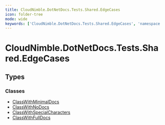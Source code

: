```yaml
---
title: CloudNimble.DotNetDocs.Tests.Shared.EdgeCases
icon: folder-tree
mode: wide
keywords: ['CloudNimble.DotNetDocs.Tests.Shared.EdgeCases', 'namespace', 'ClassWithMinimalDocs', 'ClassWithNoDocs', 'ClassWithSpecialCharacters', 'ClassWithFullDocs']
---
```


# CloudNimble.DotNetDocs.Tests.Shared.EdgeCases

## Types

### Classes

- [ClassWithMinimalDocs](CloudNimble-DotNetDocs-Tests-Shared-EdgeCases.ClassWithMinimalDocs.mdx)
- [ClassWithNoDocs](CloudNimble-DotNetDocs-Tests-Shared-EdgeCases.ClassWithNoDocs.mdx)
- [ClassWithSpecialCharacters](CloudNimble-DotNetDocs-Tests-Shared-EdgeCases.ClassWithSpecialCharacters.mdx)
- [ClassWithFullDocs](CloudNimble-DotNetDocs-Tests-Shared-EdgeCases.ClassWithFullDocs.mdx)


